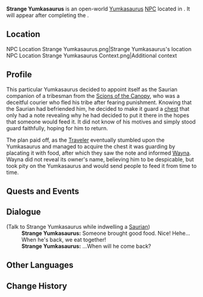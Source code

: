 {{Character Infobox
|type             = Open-World NPC
|group            = Yumkasaurus
|group2           = Saurians
|image            = NPC Strange Yumkasaurus.png
|region           = Natlan
|location         = Natlan
}}
'''Strange Yumkasaurus''' is an open-world [[Yumkasaurus]] [[NPC]] located in {{Location|Teticpac Peak}}. It will appear after completing the {{Quest|Lies and Promises}}.

==Location==
<gallery>
NPC Location Strange Yumkasaurus.png|Strange Yumkasaurus's location
NPC Location Strange Yumkasaurus Context.png|Additional context
</gallery>

==Profile==
This particular Yumkasaurus decided to appoint itself as the Saurian companion of a tribesman from the [[Scions of the Canopy]], who was a deceitful courier who fled his tribe after fearing punishment. Knowing that the Saurian had befriended him, he decided to make it guard a [[chest]] that only had a note revealing why he had decided to put it there in the hopes that someone would feed it. It did not know of his motives and simply stood guard faithfully, hoping for him to return.

The plan paid off, as the [[Traveler]] eventually stumbled upon the Yumkasaurus and managed to acquire the chest it was guarding by placating it with food, after which they saw the note and informed [[Wayna]]. Wayna did not reveal its owner's name, believing him to be despicable, but took pity on the Yumkasaurus and would send people to feed it from time to time.
<!--
==Idle Quotes==
{{Dialogue Start}}
:{{DIcon|Idle}}
{{Dialogue End}}
-->
==Quests and Events==
{{Quests and Events}}

==Dialogue==
{{Dialogue Start}}
;(Talk to Strange Yumkasaurus while indwelling a [[Saurian]])
:'''Strange Yumkasaurus:''' Someone brought good food. Nice! Hehe... When he's back, we eat together!
:'''Strange Yumkasaurus:''' ...When will he come back?
{{Dialogue End}}

==Other Languages==
{{Other Languages|default_hidden=1
|en      = Strange Yumkasaurus
|zhs     = 奇怪的匿叶龙
|zhs_rm  = Qíguài de Nìyè-lóng
|zht     = 奇怪的匿葉龍
|zht_rm  = Qíguài de Nìyè-lóng
|ja      = 変わったユムカ竜
|ja_rm   = Kawatta Yumuka-ryuu
|ko      = 이상한 숲룡
|es      = Yumkasaurio extraño
|fr      = Yumkasaure étrange
|ru      = Странный юмказавр
|th      = Yumkasaurus ประหลาด
|th_rm   = 
|vi      = Yumkasaurus Kỳ Lạ
|de      = Seltsamer Yumkasaurier
|id      = Yumkasaurus Aneh
|pt      = Yumkassauro Estranho
|tr      = Tuhaf Yumkazor
|it      = Yumkasauro strano
}}

==Change History==
{{Change History|5.0}}
<!--
==References==
{{Reflist}}
-->